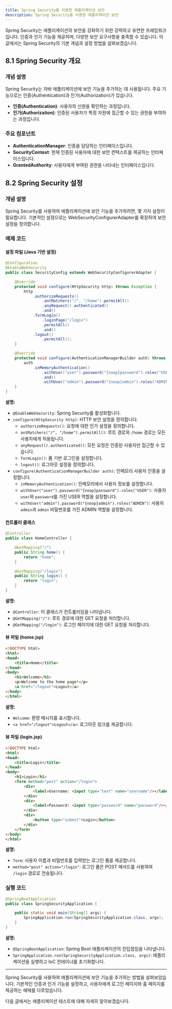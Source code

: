 ```yaml
---
title: Spring Security를 이용한 애플리케이션 보안
description: Spring Security를 이용한 애플리케이션 보안
---
```

Spring Security는 애플리케이션의 보안을 강화하기 위한 강력하고 유연한 프레임워크입니다. 인증과 인가 기능을 제공하며, 다양한 보안 요구사항을 충족할 수 있습니다. 이 글에서는 Spring Security의 기본 개념과 설정 방법을 살펴보겠습니다.

## 8.1 Spring Security 개요

### 개념 설명
Spring Security는 자바 애플리케이션에 보안 기능을 추가하는 데 사용됩니다. 주요 기능으로는 인증(Authentication)과 인가(Authorization)가 있습니다.

- **인증(Authentication)**: 사용자의 신원을 확인하는 과정입니다.
- **인가(Authorization)**: 인증된 사용자가 특정 자원에 접근할 수 있는 권한을 부여하는 과정입니다.

### 주요 컴포넌트
- **AuthenticationManager**: 인증을 담당하는 인터페이스입니다.
- **SecurityContext**: 현재 인증된 사용자에 대한 보안 컨텍스트를 제공하는 인터페이스입니다.
- **GrantedAuthority**: 사용자에게 부여된 권한을 나타내는 인터페이스입니다.

## 8.2 Spring Security 설정

### 개념 설명
Spring Security를 사용하여 애플리케이션에 보안 기능을 추가하려면, 몇 가지 설정이 필요합니다. 기본적인 설정으로는 WebSecurityConfigurerAdapter를 확장하여 보안 설정을 정의합니다.

### 예제 코드

#### 설정 파일 (Java 기반 설정)

```java
@Configuration
@EnableWebSecurity
public class SecurityConfig extends WebSecurityConfigurerAdapter {

    @Override
    protected void configure(HttpSecurity http) throws Exception {
        http
            .authorizeRequests()
                .antMatchers("/", "/home").permitAll()
                .anyRequest().authenticated()
                .and()
            .formLogin()
                .loginPage("/login")
                .permitAll()
                .and()
            .logout()
                .permitAll();
    }

    @Override
    protected void configure(AuthenticationManagerBuilder auth) throws Exception {
        auth
            .inMemoryAuthentication()
                .withUser("user").password("{noop}password").roles("USER")
                .and()
                .withUser("admin").password("{noop}admin").roles("ADMIN");
    }
}
```

**설명:**
- `@EnableWebSecurity`: Spring Security를 활성화합니다.
- `configure(HttpSecurity http)`: HTTP 보안 설정을 정의합니다.
  - `authorizeRequests()`: 요청에 대한 인가 설정을 정의합니다.
  - `antMatchers("/", "/home").permitAll()`: 루트 경로와 `/home` 경로는 모든 사용자에게 허용됩니다.
  - `anyRequest().authenticated()`: 모든 요청은 인증된 사용자만 접근할 수 있습니다.
  - `formLogin()`: 폼 기반 로그인을 설정합니다.
  - `logout()`: 로그아웃 설정을 정의합니다.
- `configure(AuthenticationManagerBuilder auth)`: 인메모리 사용자 인증을 설정합니다.
  - `inMemoryAuthentication()`: 인메모리에서 사용자 정보를 설정합니다.
  - `withUser("user").password("{noop}password").roles("USER")`: 사용자 `user`와 `password`를 가진 USER 역할을 설정합니다.
  - `withUser("admin").password("{noop}admin").roles("ADMIN")`: 사용자 `admin`과 `admin` 비밀번호를 가진 ADMIN 역할을 설정합니다.

#### 컨트롤러 클래스

```java
@Controller
public class HomeController {

    @GetMapping("/")
    public String home() {
        return "home";
    }

    @GetMapping("/login")
    public String login() {
        return "login";
    }
}
```

**설명:**
- `@Controller`: 이 클래스가 컨트롤러임을 나타냅니다.
- `@GetMapping("/")`: 루트 경로에 대한 GET 요청을 처리합니다.
- `@GetMapping("/login")`: 로그인 페이지에 대한 GET 요청을 처리합니다.

#### 뷰 파일 (home.jsp)

```html
<!DOCTYPE html>
<html>
<head>
    <title>Home</title>
</head>
<body>
    <h1>Welcome</h1>
    <p>Welcome to the home page!</p>
    <a href="/logout">Logout</a>
</body>
</html>
```

**설명:**
- `Welcome`: 환영 메시지를 표시합니다.
- `<a href="/logout">Logout</a>`: 로그아웃 링크를 제공합니다.

#### 뷰 파일 (login.jsp)

```html
<!DOCTYPE html>
<html>
<head>
    <title>Login</title>
</head>
<body>
    <h1>Login</h1>
    <form method="post" action="/login">
        <div>
            <label>Username: <input type="text" name="username"/></label>
        </div>
        <div>
            <label>Password: <input type="password" name="password"/></label>
        </div>
        <div>
            <button type="submit">Login</button>
        </div>
    </form>
</body>
</html>
```

**설명:**
- `form`: 사용자 이름과 비밀번호를 입력받는 로그인 폼을 제공합니다.
- `method="post" action="/login"`: 로그인 폼은 POST 메서드를 사용하여 `/login` 경로로 전송됩니다.

### 실행 코드

```java
@SpringBootApplication
public class SpringSecurityApplication {

    public static void main(String[] args) {
        SpringApplication.run(SpringSecurityApplication.class, args);
    }
}
```

**설명:**
- `@SpringBootApplication`: Spring Boot 애플리케이션의 진입점임을 나타냅니다.
- `SpringApplication.run(SpringSecurityApplication.class, args)`: 애플리케이션을 실행하고 IoC 컨테이너를 초기화합니다.

---

Spring Security를 사용하여 애플리케이션에 보안 기능을 추가하는 방법을 살펴보았습니다. 기본적인 인증과 인가 기능을 설정하고, 사용자에게 로그인 페이지와 홈 페이지를 제공하는 예제를 다루었습니다.

다음 글에서는 애플리케이션 테스트에 대해 자세히 알아보겠습니다.
